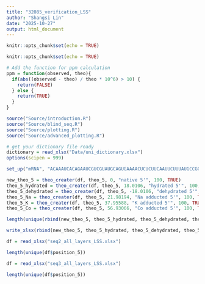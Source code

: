 ```yaml
---
title: "32085_verification_LSS"
author: "Shangsi Lin"
date: "2025-10-27"
output: html_document
---
```


```r
knitr::opts_chunk$set(echo = TRUE)
```

```r
knitr::opts_chunk$set(echo = TRUE)

# Add the function for ppm calculation
ppm = function(observed, theo){
  if(abs((observed - theo) / theo * 10^6) > 10) {
    return(FALSE)
  } else {
    return(TRUE)
  }
}

source("Source/introduction.R")
source("Source/blind_seq.R")
source("Source/plotting.R")
source("Source/advanced_plotting.R")

# get your dictionary file ready
dictionary = read_xlsx("Data/uni_dictionary.xlsx")
options(scipen = 999)
```

```r
set_up("mRNA", "ACAAAUCACAGAAUCGUCGUAUGCAGUGAAAACUCUCUUCAAUUCUUUAUGCCGGUGUUGGGCGCGUUAUUUAUCGGAGUUGCAGUUGCGCCCGCGAACG", "Data/Enzyme_AD/FlucmRNA_NIST_MazF1FA20min_T01_251023_SG_xiaohong_new.xlsx", "enzyme_cleaved", 24000, 0, 30) 
```

```r
new_theo_5 = theo_creater(df, theo_5, 0, "native 5'", 100, TRUE)
theo_5_hydrated = theo_creater(df, theo_5, 18.0106, "hydrated 5'", 100, TRUE)
theo_5_dehydrated = theo_creater(df, theo_5, -18.0106, "dehydrated 5'", 100, TRUE)
theo_5_Na = theo_creater(df, theo_5, 21.98194, "Na adducted 5'", 100, TRUE)
theo_5_K = theo_creater(df, theo_5, 37.95588, "K adducted 5'", 100, TRUE)
theo_5_Co = theo_creater(df, theo_5, 56.93066, "Co adducted 5'", 100, TRUE)

length(unique(rbind(new_theo_5, theo_5_hydrated, theo_5_dehydrated, theo_5_Na, theo_5_K, theo_5_Co)$position_5))

write_xlsx(rbind(new_theo_5, theo_5_hydrated, theo_5_dehydrated, theo_5_Na, theo_5_K, theo_5_Co), "seq6_all_layers_LSS.xlsx")
```
 
```r
df = read_xlsx("seq2_all_layers_LSS.xlsx")

length(unique(df$position_5))

df = read_xlsx("seq3_all_layers_LSS.xlsx")

length(unique(df$position_5))
```
 
 